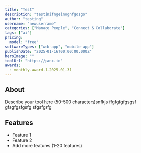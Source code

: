 ```yaml
---
title: "Test"
description: "testinifngeinognfgosgo"
author: "testing"
username: "newusername"
categories: ["Manage People", "Connect & Collaborate"]
tags: ["ai"]
pricing:
  model: "free"
softwareTypes: ["web-app", "mobile-app"]
publishDate: "2025-01-16T00:00:00.000Z"
heroImage: ""
toolUrl: "https://panx.io"
awards:
  - monthly-award-1-2025-01-31
---
```

## About
Describe your tool here (50-500 characters)snfkjs ffgfgfgfgsgsf gfsgfgsfgsfg sfgsfgsfg

## Features
- Feature 1
- Feature 2
- Add more features (1-20 features)